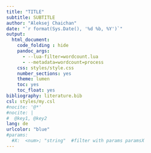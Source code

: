 ```yaml
---
title: "TITLE"
subtitle: SUBTITLE
author: "Aleksej Chaichan"
date: "`r format(Sys.Date(), '%d %b, %Y')`"
output:
  html_document:
    code_folding : hide
    pandoc_args: 
      - --lua-filter=wordcount.lua
      - --metadata=wordcount=process
    css: styles/style.css
    number_sections: yes
    theme: lumen
    toc: yes
    toc_float: yes
bibliography: literature.bib 
csl: styles/my.csl 
#nocite: '@*'
#nocite: |
#  @key1, @key2
lang: de
urlcolor: "blue"
#params: 
  #X:  <num>; "string"  #filter with params paramsX
---
```

